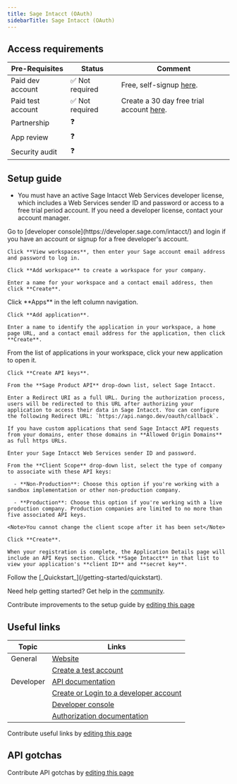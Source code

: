 ```yaml
---
title: Sage Intacct (OAuth)
sidebarTitle: Sage Intacct (OAuth)
---
```



<Overview />
<PreBuiltTooling />
<PreBuiltUseCases />

## Access requirements
| Pre-Requisites | Status | Comment|
| - | - | - |
| Paid dev account | ✅ Not required | Free, self-signup [here](https://developer.sage.com/intacct/). |
| Paid test account | ✅ Not required | Create a 30 day free trial account [here](https://online.sageintacct.com/WebsiteAssets_request_trial.html). | 
| Partnership | ❓ | |
| App review | ❓ |  |
| Security audit | ❓ | |


## Setup guide
- You must have an active Sage Intacct Web Services developer license, which includes a Web Services sender ID and password or access to a free trial period account.
<Tip>If you need a developer license, contact your account manager.</Tip>

<Steps>
  <Step title="Create a new developer workspace">
    Go to [developer console](https://developer.sage.com/intacct/) and login if you have an account or signup for a free developer's account.
    
    Click **View workspaces**, then enter your Sage account email address and password to log in.
    
    Click **Add workspace** to create a workspace for your company.
    
    Enter a name for your workspace and a contact email address, then click **Create**.
  </Step>

  <Step title="Add a client application">
    Click **Apps** in the left column navigation.
    
    Click **Add application**.
    
    Enter a name to identify the application in your workspace, a home page URL, and a contact email address for the application, then click **Create**.
  </Step>
  <Step title="Obtaining Client Credentials">
    From the list of applications in your workspace, click your new application to open it.
    
    Click **Create API keys**.
    
    From the **Sage Product API** drop-down list, select Sage Intacct.
    
    Enter a Redirect URI as a full URL. During the authorization process, users will be redirected to this URL after authorizing your application to access their data in Sage Intacct. You can configure the following Redirect URL: `https://api.nango.dev/oauth/callback`.
    
    If you have custom applications that send Sage Intacct API requests from your domains, enter those domains in **Allowed Origin Domains** as full https URLs.
    
    Enter your Sage Intacct Web Services sender ID and password.
    
    From the **Client Scope** drop-down list, select the type of company to associate with these API keys:
      
      - **Non-Production**: Choose this option if you're working with a sandbox implementation or other non-production company.
      
      - **Production**: Choose this option if you're working with a live production company. Production companies are limited to no more than five associated API keys.
    
    <Note>You cannot change the client scope after it has been set</Note>
    
    Click **Create**.
    
    When your registration is complete, the Application Details page will include an API Keys section. Click **Sage Intacct** in that list to view your application's **client ID** and **secret key**.
  </Step>
  <Step title="Next">
    Follow the [_Quickstart_](/getting-started/quickstart).
  </Step>
</Steps>

<Tip>Need help getting started? Get help in the [community](https://nango.dev/slack).</Tip>

<Note>Contribute improvements to the setup guide by [editing this page](https://github.com/nangohq/nango/tree/master/docs-v2/integrations/all/sage-intacct-oauth.mdx)</Note>


## Useful links

| Topic | Links | 
| - | - | 
| General | [Website](https://www.sage.com/en-gb/sage-business-cloud/intacct/) |
| | [Create a test account](https://online.sageintacct.com/WebsiteAssets_request_trial.html) |
| Developer | [API documentation](https://developer.sage.com/intacct/docs/) |
| | [Create or Login to a developer account](https://app-registry.sage.com/) |
| | [Developer console](https://developer.sage.com/intacct/) |
| | [Authorization documentation](https://developer.sage.com/intacct/docs/developer-portal/guides/oauth2/#authorization-code-grant-type) |


<Note>Contribute useful links by [editing this page](https://github.com/nangohq/nango/tree/master/docs-v2/integrations/all/sage-intacct-oauth.mdx)</Note>

## API gotchas

<Note>Contribute API gotchas by [editing this page](https://github.com/nangohq/nango/tree/master/docs-v2/integrations/all/sage-intacct-oauth.mdx)</Note>